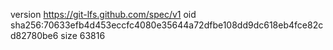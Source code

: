 version https://git-lfs.github.com/spec/v1
oid sha256:70633efb4d453eccfc4080e35644a72dfbe108dd9dc618eb4fce82cd82780be6
size 63816

